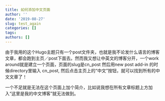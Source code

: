 ```yaml
---
title: 如何添加中文页面
author: ''
date: '2019-08-27'
slug: test_again
categories: []
tags:
authors: []
---
```


由于我用的这个Hugo主题只有一个post文件夹，也就是我不论发什么语言的博客文章，都会跑到主页／post下面去。然而我又想让中英文的博客分开，一个work around就是建立一个页面，页面的slug是cn_post 然后用new post add-in 的时候directory里输入 cn_post, 然后点击主页上的“中文”按钮，就可以找到所有的中文文章了！

一个不足就是无法在这个页面上加个简介，比如说我想在所有文章标题上方加入“这里是我的中文博客”就无法做到。
